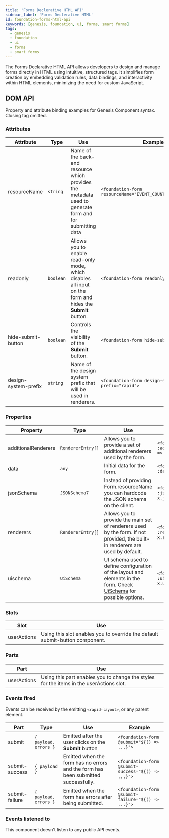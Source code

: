 ```yaml
---
title: 'Forms Declerative HTML API'
sidebar_label: 'Forms Declerative HTML'
id: foundation-forms-html-api
keywords: [genesis, foundation, ui, forms, smart forms]
tags:
  - genesis
  - foundation
  - ui
  - forms
  - smart forms
---
```


The Forms Declarative HTML API allows developers to design and manage forms directly in HTML using intuitive, structured tags. It simplifies form creation by embedding validation rules, data bindings, and interactivity within HTML elements, minimizing the need for custom JavaScript. 

## DOM API

Property and attribute binding examples for Genesis Component syntax. Closing tag omitted.

### Attributes

| Attribute | Type | Use | Example |
|---|---|---|---|
|resourceName|`string`|Name of the back-end resource which provides the metadata used to generate form and for submitting data|`<foundation-form resourceName="EVENT_COUNTERPARTY_INSERT">`|
|readonly|`boolean`|Allows you to enable read-only mode, which disables all input on the form and hides the **Submit** button.|`<foundation-form readonly>`|
|hide-submit-button|`boolean`|Controls the visibility of the **Submit** button.|`<foundation-form hide-submit-button>`|
|design-system-prefix|`string`|Name of the design system prefix that will be used in renderers.|`<foundation-form design-system-prefix="rapid">`|

### Properties

| Property | Type | Use | Example |
|---|---|---|---|
|additionalRenderers|`RendererEntry[]`|Allows you to provide a set of additional renderers used by the form.|`<foundation-form :additionalRenderers=${(x) => x.additionalRenderers}>`|
|data|`any`|Initial data for the form. |`<foundation-form :data=${(x) => x.data}>`|
|jsonSchema|`JSONSchema7`|Instead of providing Form.resourceName you can hardcode the JSON schema on the client.|`<foundation-form :jsonSchema=${(x) => x.jsonSchema}>`|
|renderers|`RendererEntry[]`|Allows you to provide the main set of renderers used by the form. If not provided, the built-in renderers are used by default.|`<foundation-form :renderers=${(x) => x.renderers}>`|
|uischema	|`UiSchema`|UI schema used to define configuration of the layout and elements in the form. Check [UiSchema](./docs/api/foundation-forms.uischema.md) for possible options.|`<foundation-form :uischema=${(x) => x.uischema}>`|

### Slots

| Slot | Use |
|---|---|
|userActions|Using this slot enables you to override the default submit-button component.|

### Parts

| Part | Use |
|---|---|
|userActions|Using this part enables you to change the styles for the items in the userActions slot.|


### Events fired 

Events can be received by the emitting `<rapid-layout>`, or any parent element.

| Part | Type | Use | Example |
|---|---|---|---|
 | submit | `{ payload, errors }` | Emitted after the user clicks on the **Submit** button | `<foundation-form @submit="${() => ...}">`|
 | submit-success | `{ payload }` | Emitted when the form has no errors and the form has been submitted successfully. | `<foundation-form @submit-success="${() => ...}">`|
 | submit-failure | `{ payload, errors }` | Emitted when the form has errors after being submitted. | `<foundation-form @submit-failure="${() => ...}">`|

### Events listened to

This component doesn't listen to any public API events.


